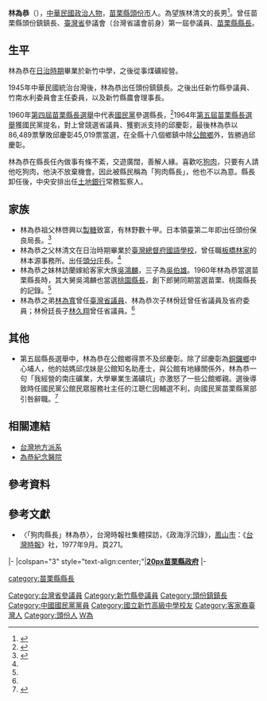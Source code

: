 {{Infobox_officeholder
| name = 林為恭
| image name =
| width = 
| now = 中華民國（台灣）政治人士 
| period = 
| Sex = 男 
| Native place = 
| date of birth =  1908年4月10日 
| date of death =  {{Death date and age|1982|12|6|1908|4|10}}
| party = {{Kmt|19px}}
| place of birth = {{TWN-JPN}}[[新竹廳|新竹廳]][[頭份支廳|頭份支廳]][[頭份區|頭份區]]
| educate = 
*新竹中學校（今[[國立新竹高級中學|國立新竹高級中學]]）畢業
| past = 
*苗栗縣頭份鎮鎮長<br><span style="color: blue;">（1945年－1946年）</span>
*新竹縣參議員<br><span style="color: blue;">（1946年）</span>
*臺灣省參議會第一屆參議員<br><span style="color: blue;">（1946年－1951年）</span>
*新竹縣農會理事長
*臺灣省農會理事
*[[File:Flag_of_Miaoli_County.svg|25px]]苗栗縣第4屆縣長<br><span style="color: blue;">（1960年－1964年）</span>
*[[File:Flag_of_Miaoli_County.svg|25px]]苗栗縣第5屆縣長<br><span style="color: blue;">（1964年－1968年）</span>
}}
'''林為恭'''（{{bd|1908年|4月10日|1982年|12月6日|catIdx=L林}}），[[中華民國|中華民國]][[政治人物|政治人物]]，[[苗栗縣|苗栗縣]][[頭份市|頭份市]]人。為望族林清文的長男<ref>{{Cite web |url=http://203.64.173.77/~hakkacenter/ch/story/01/01-10.htm |title=《故事名稱：林為恭的誓言》，苗栗故事館，國立聯合大學 |access-date=2008-09-01 |archive-date=2016-03-05 |archive-url=https://web.archive.org/web/20160305110844/http://203.64.173.77/~hakkacenter/ch/story/01/01-10.htm |dead-url=yes }}</ref>。曾任苗栗縣頭份鎮鎮長、[[臺灣省|臺灣省]]參議會（台灣省議會前身）第一屆參議員、[[苗栗縣縣長|苗栗縣縣長]]。

==生平==
林為恭在[[臺灣日治時期|日治時期]]畢業於新竹中學，之後從事煤礦經營。

1945年中華民國統治台灣後，林為恭出任頭份鎮鎮長。之後出任新竹縣參議員、竹南水利委員會主任委員，以及新竹縣農會理事長。

1960年[[1960年中華民國縣市長選舉#苗栗縣|第四屆苗栗縣長選舉]]中代表[[國民黨|國民黨]]參選縣長，<ref>{{Cite web |url=http://www.tpa.gov.tw/big5/Councilor/Councilor_view.asp?id=244&cid=4&urlID=20 |title=臺灣省諮議會議員簡介 林為恭 |access-date=2008-09-01 |archive-date=2014-10-26 |archive-url=https://web.archive.org/web/20141026111700/http://www.tpa.gov.tw/big5/Councilor/Councilor_view.asp?id=244&cid=4&urlID=20 |dead-url=no }}</ref>1964年[[1964年中華民國縣市長選舉#苗栗縣|第五屆苗栗縣長選舉]]獲國民黨提名，對上曾競選省議員、獲劉派支持的邱慶彰，最後林為恭以86,489票擊敗邱慶彰45,019票當選，在全縣十八個鄉鎮中除[[公館鄉_(台灣)|公館鄉]]外，皆勝過邱慶彰。

林為恭在縣長任內做事有條不紊，交遊廣闊，善解人緣。喜歡吃[[狗肉|狗肉]]，只要有人請他吃狗肉，他決不放棄機會。因此被縣民稱為「狗肉縣長」，他也不以為意。縣長卸任後，中央安排出任[[臺灣土地銀行|土地銀行]]常務監察人。
==家族==
{{noteTA
|1=zh-hans:庄; zh-hant:庄;
}}
* 林為恭祖父林啓興以[[製糖|製糖]]致富，有林野數十甲。日本領臺第二年即出任頭份保良局長。<ref name=總>{{cite book |author=[[陳柔縉|陳柔縉]]著|title=《總統的親戚：揭開台灣權貴家族的臍帶與裙帶關係》 |date=2011年6月二版一刷 |publisher=時報出版 |location=臺北 |isbn= 957-13-2970-3}}</ref>{{rp|180}}
* 林為恭之父林清文在日治時期畢業於[[臺灣總督府國語學校|臺灣總督府國語學校]]，曾任職[[板橋林家|板橋林家]]的林本源事務所。出任[[頭分庄|頭分庄]]長。<ref name=總></ref>{{rp|180}}
* 林為恭之妹林訪蘭嫁給客家大族[[吳鴻麟|吳鴻麟]]，三子為[[吳伯雄|吳伯雄]]。1960年林為恭當選苗栗縣長時，其大舅吳鴻麟也當選[[桃園縣長|桃園縣長]]，創下郎舅同期當選苗栗、桃園縣長的記錄。<ref name=總></ref>{{rp|180}}
* 林為恭之弟[[林為寬|林為寬]]曾任[[臺灣省議員|臺灣省議員]]、林為恭次子林佾廷曾任省議員及省府委員；林佾廷長子[[林久翔_(政治人物)|林久翔]]曾任省議員。<ref name=總></ref>{{rp|180-181}}

==其他==
* 第五屆縣長選舉中，林為恭在公館鄉得票不及邱慶彰。除了邱慶彰為[[銅鑼鄉_(台灣)|銅鑼鄉]]中心埔人，他的姑媽邱戊妹是公館知名助產士，與公館有地緣關係外，林為恭一句「我經營的南庄礦業，大學畢業生滿礦坑」亦激怒了一些公館鄉親。選後導致時任國民黨公館民眾服務社主任的江聰仁因輔選不利，向國民黨苗栗縣黨部引咎辭職。<ref name=台灣客家>{{cite book |author=[[何來美|何來美]]著|title=《台灣客家政治風雲錄》 |date=2017年2月出版 |publisher=聯經出版 |location=臺北市 |isbn= 978-957-08-4867-0}}</ref>{{rp|326}}

==相關連結==
* [[台灣地方派系|台灣地方派系]]
* [[為恭紀念醫院|為恭紀念醫院]]

==參考資料==
{{reflist}}

==參考文獻==
*〈「狗肉縣長」林為恭〉，台灣時報社集體探訪，《政海浮沉錄》，[[鳳山市|鳳山市]]：《[[台灣時報|台灣時報]]》社，1977年9月。頁271。

{{start box}}
{{s-gov}}
|-
|colspan="3" style="text-align:center;"|'''[[file:Emblem_of_Miaoli_County.svg|20px]][[苗栗縣政府|苗栗縣政府]]'''
|-
{{s-before|[[劉定國_(台灣)|劉定國]]}}
{{s-title|[[苗栗縣縣長|苗栗縣縣長]]<br><small>第四、五屆<br>1960年6月2日－1968年6月2日}}
{{s-after|[[黃文發|黃文發]]}}
{{end box}}

{{DEFAULTSORT:Lin林}}
[[category:苗栗縣縣長|category:苗栗縣縣長]]
[[Category:台灣省參議員|Category:台灣省參議員]]
[[Category:新竹縣參議員|Category:新竹縣參議員]]
[[Category:頭份鎮鎮長|Category:頭份鎮鎮長]]
[[Category:中國國民黨黨員|Category:中國國民黨黨員]]
[[Category:國立新竹高級中學校友|Category:國立新竹高級中學校友]]
[[Category:客家裔臺灣人|Category:客家裔臺灣人]]
[[Category:頭份人|Category:頭份人]]
[[Category:林姓|W為]]